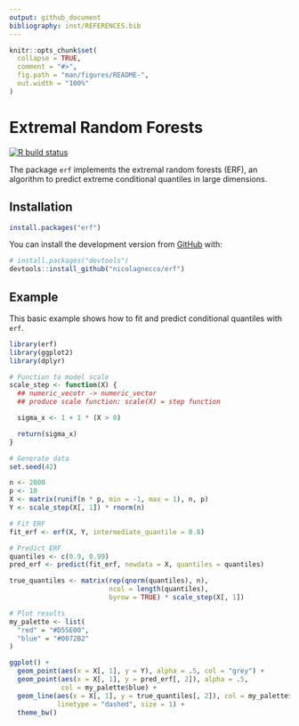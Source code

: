 ```yaml
---
output: github_document
bibliography: inst/REFERENCES.bib
---
```


<!-- README.md is generated from README.Rmd. Please edit that file -->

```r
knitr::opts_chunk$set(
  collapse = TRUE,
  comment = "#>",
  fig.path = "man/figures/README-",
  out.width = "100%"
)
```
# Extremal Random Forests
<!-- badges: start -->
[![R build status](https://github.com/nicolagnecco/erf/workflows/R-CMD-check/badge.svg)](https://github.com/nicolagnecco/erf/actions)
<!-- badges: end -->

The package `erf` implements the extremal random forests (ERF), an algorithm to 
predict extreme conditional quantiles in large dimensions.

## Installation

<!-- You can install the released version of erf from [CRAN](https://CRAN.R-project.org) with: -->

``` r
install.packages("erf")
```

You can install the development version from [GitHub](https://github.com/) with:

``` r
# install.packages("devtools")
devtools::install_github("nicolagnecco/erf")
```
## Example

This basic example shows how to fit and predict conditional quantiles with `erf`.

```r
library(erf)
library(ggplot2)
library(dplyr)

# Function to model scale
scale_step <- function(X) {
  ## numeric_vecotr -> numeric_vector
  ## produce scale function: scale(X) = step function

  sigma_x <- 1 + 1 * (X > 0)

  return(sigma_x)
}

# Generate data
set.seed(42)

n <- 2000
p <- 10
X <- matrix(runif(n * p, min = -1, max = 1), n, p)
Y <- scale_step(X[, 1]) * rnorm(n)

# Fit ERF
fit_erf <- erf(X, Y, intermediate_quantile = 0.8)

# Predict ERF
quantiles <- c(0.9, 0.99)
pred_erf <- predict(fit_erf, newdata = X, quantiles = quantiles)

true_quantiles <- matrix(rep(qnorm(quantiles), n), 
                         ncol = length(quantiles),
                         byrow = TRUE) * scale_step(X[, 1])

# Plot results
my_palette <- list(
  "red" = "#D55E00",
  "blue" = "#0072B2"
)

ggplot() +
  geom_point(aes(x = X[, 1], y = Y), alpha = .5, col = "grey") +
  geom_point(aes(x = X[, 1], y = pred_erf[, 2]), alpha = .5, 
             col = my_palette$blue) +
  geom_line(aes(x = X[, 1], y = true_quantiles[, 2]), col = my_palette$red, 
            linetype = "dashed", size = 1) +
  theme_bw()

```
